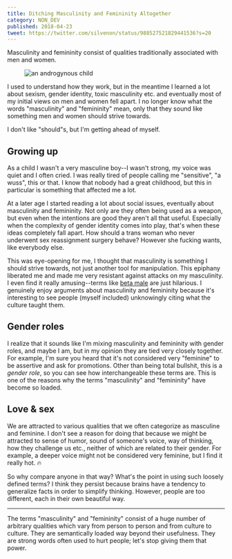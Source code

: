 ```yaml
---
title: Ditching Masculinity and Femininity Altogether
category: NON_DEV
published: 2018-04-23
tweet: https://twitter.com/silvenon/status/988527521829441536?s=20
---
```



Masculinity and femininity consist of qualities traditionally associated with men and women.

<Figure>
  <Image
    alt="an androgynous child"
    srcId="sharon-mccutcheon-525234-unsplash_1_i2ngjr"
    originalWidth="5616"
    originalHeight="3744"
  />
  <Caption>
    <UnsplashBadge
      fullName="Sharon McCutcheon"
      userName="sharonmccutcheon"
    />
  </Caption>
</Figure>

I used to understand how they work, but in the meantime I learned a lot about sexism, gender identity, toxic masculinity etc. and eventually most of my initial views on men and women fell apart. I no longer know what the words "masculinity" and "femininity" mean, only that they sound like something men and women should strive towards.

I don't like "should"s, but I'm getting ahead of myself.

## Growing up

As a child I wasn't a very masculine boy--I wasn't strong, my voice was quiet and I often cried. I was really tired of people calling me "sensitive", "a wuss", this or that. I know that nobody had a great childhood, but this in particular is something that affected me a lot.

At a later age I started reading a lot about social issues, eventually about masculinity and femininity. Not only are they often being used as a weapon, but even when the intentions are good they aren't all that useful. Especially when the complexity of gender identity comes into play, that's when these ideas completely fall apart. How should a trans woman who never underwent sex reassignment surgery behave? However she fucking wants, like everybody else.

This was eye-opening for me, I thought that masculinity is something I should strive towards, not just another tool for manipulation. This epiphany liberated me and made me very resistant against attacks on my masculinity. I even find it really amusing--terms like [beta male] are just hilarious. I genuinely enjoy arguments about masculinity and femininity because it's interesting to see people (myself included) unknowingly citing what the culture taught them.

## Gender roles

I realize that it sounds like I'm mixing masculinity and femininity with gender roles, and maybe I am, but in my opinion they are tied very closely together. For example, I'm sure you heard that it's not considered very "feminine" to be assertive and ask for promotions. Other than being total bullshit, this is a _gender role_, so you can see how interchangeable these terms are. This is one of the reasons why the terms "masculinity" and "femininity" have become so loaded.

## Love & sex

We are attracted to various qualities that we often categorize as masculine and feminine. I don't see a reason for doing that because we might be attracted to sense of humor, sound of someone's voice, way of thinking, how they challenge us etc., neither of which are related to their gender. For example, a deeper voice might not be considered very feminine, but I find it really hot. 🔥

So why compare anyone in that way? What's the point in using such loosely defined terms? I think they persist because brains have a tendency to generalize facts in order to simplify thinking. However, people are too different, each in their own beautiful way.

---

The terms "masculinity" and "femininity" consist of a huge number of arbitrary qualities which vary from person to person and from culture to culture. They are semantically loaded way beyond their usefulness. They are strong words often used to hurt people; let's stop giving them that power.

[beta male]: https://en.wikipedia.org/wiki/Beta_male_%28slang%29
